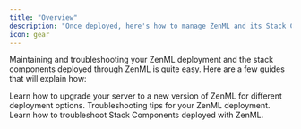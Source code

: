 ```yaml
---
title: "Overview"
description: "Once deployed, here's how to manage ZenML and its Stack Components"
icon: gear
---
```


Maintaining and troubleshooting your ZenML deployment and the stack components deployed through ZenML is quite easy. Here are a few guides that will explain how:

<CardGroup cols={2}>
<Card title="Upgrade the ZenML server" icon="arrow-up-right-dots" href="latest/getting-started/deploying-zenml/manage-the-deployed-services/upgrade-the-version-of-the-zenml-server" >
Learn how to upgrade your server to a new version of ZenML for different deployment options.
 </Card>
<Card title="Troubleshoot deployed server" icon="screwdriver-wrench" href="latest/getting-started/deploying-zenml/manage-the-deployed-services/troubleshoot-your-deployed-server" >
Troubleshooting tips for your ZenML deployment.
</Card>
<Card title="Troubleshoot stack components" icon="layer-group" href="latest/getting-started/deploying-zenml/manage-the-deployed-services/troubleshoot-stack-components" >
Learn how to troubleshoot Stack Components deployed with ZenML.
</Card>
</CardGroup>
